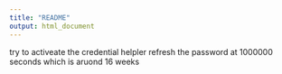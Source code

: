 ```yaml
---
title: "README"
output: html_document
---
```


try to activeate the credential helpler 
refresh the password at 1000000 seconds 
which is aruond 16 weeks